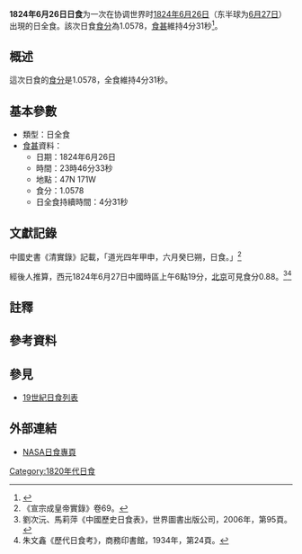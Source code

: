 {{Infobox Solar eclipse
| Year        = 1824
| Month       = 6
| Day         = 26
| Type        = 日全食
| Image       = SE1824Jun26T.png
| Image size  = 200px
| Image intro = 1824年6月26日日全食路徑圖
  <!--   日食資料   -->
| Gamma       = 0.3960
| Mag         = 1.0578
| Saros       = [[日食沙羅週期124|124]]
| Saros total = 
| Saros seq   = 
  <!--     食甚     -->
| Duration    = 4分31秒
| Location    = 
| Coords      = 
| Width       = 207公里
  <!--   開始時間   -->
| Partial     = 
| Start type  = 
| Centre      = 
| Greatest    = 23:46:33
  <!--     倒數     -->
| hour        = 23
| minute      = 46
| second      = 33
| Duration_s  = 
}}
'''1824年6月26日日食'''为一次在协调世界时[[1824年|1824年]][[6月26日|6月26日]]（东半球为[[6月27日|6月27日]]）出現的日全食。該次日食[[食分|食分]]為1.0578，[[食甚|食甚]]維持4分31秒<ref name="nasa_catalog_list">{{cite web |url=http://eclipse.gsfc.nasa.gov/SEcat5/SE1801-1900.html |title=Catalog of Solar Eclipses: 1801 to 1900 |language=en |publisher=[[NASA|NASA]] |accessdate=2009-07-26 |archiveurl=https://web.archive.org/web/20150112204733/http://eclipse.gsfc.nasa.gov/SEcat5/SE1801-1900.html |archivedate=2015-01-12 |deadurl=no }}</ref>。

== 概述 ==
這次日食的[[食分|食分]]是1.0578，全食維持4分31秒。

== 基本參數 ==
{{NoteUTC}}
* 類型：日全食
*[[食甚|食甚]]資料：
** 日期：1824年6月26日
** 時間：23時46分33秒 
** 地點：47N 171W
** 食分：1.0578
** 日全食持續時間：4分31秒

== 文獻記錄 ==
中國史書《清實錄》記載，「道光四年甲申，六月癸巳朔，日食。」<ref>《宣宗成皇帝實錄》卷69。</ref></ref>經後人推算，西元1824年6月27日中國時區上午6點19分，[[北京|北京]]可見食分0.88。<ref>劉次沅、馬莉萍《中國歷史日食表》，世界圖書出版公司，2006年，第95頁。</ref><ref>朱文鑫《歷代日食考》，商務印書館，1934年，第24頁。</ref>

== 註釋 ==
{{NoteFoot}}

== 參考資料 ==
{{reflist}}

== 參見 ==
{{日食主題}}
* [[19世紀日食列表|19世紀日食列表]]

== 外部連結 ==
* [http://eclipse.gsfc.nasa.gov/solar.html NASA日食專頁]{{Wayback|url=http://eclipse.gsfc.nasa.gov/solar.html |date=20190108200537 }}{{en icon}}

{{日食}}

[[Category:1820年代日食|Category:1820年代日食]]

{{Eclipse-stub}}
